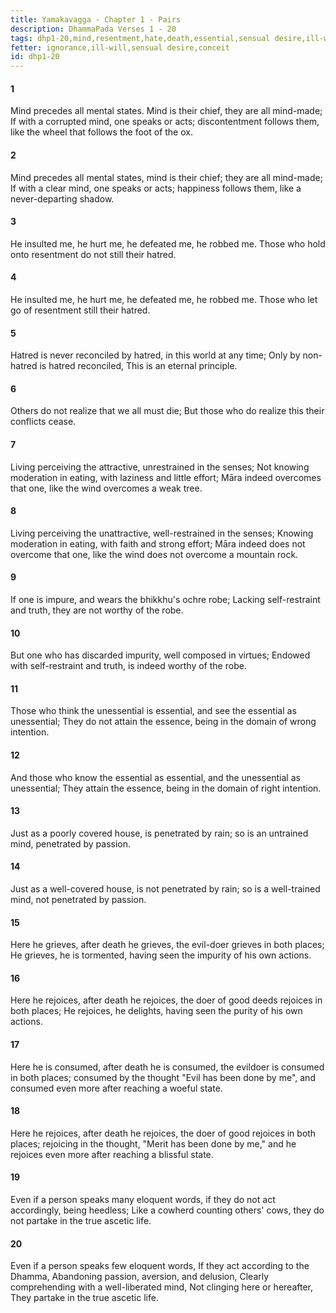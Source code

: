 ```yaml
---
title: Yamakavagga - Chapter 1 - Pairs
description: DhammaPada Verses 1 - 20
tags: dhp1-20,mind,resentment,hate,death,essential,sensual desire,ill-will,passion,delusion
fetter: ignorance,ill-will,sensual desire,conceit
id: dhp1-20
---
```


#### 1

Mind precedes all mental states.
Mind is their chief, they are all mind-made;
If with a corrupted mind,
one speaks or acts;
discontentment follows them,
like the wheel that follows the foot of the ox.

#### 2

Mind precedes all mental states,
mind is their chief; they are all mind-made;
If with a clear mind,
one speaks or acts;
happiness follows them,
like a never-departing shadow.

#### 3

He insulted me, he hurt me,
he defeated me, he robbed me.
Those who hold onto resentment
do not still their hatred.

#### 4

He insulted me, he hurt me,
he defeated me, he robbed me.
Those who let go of resentment
still their hatred.

#### 5

Hatred is never reconciled by hatred,
in this world at any time;
Only by non-hatred is hatred reconciled,
This is an eternal principle.

#### 6

Others do not realize
that we all must die;
But those who do realize this
their conflicts cease.

#### 7

Living perceiving the attractive,
unrestrained in the senses;
Not knowing moderation in eating,
with laziness and little effort;
Māra indeed overcomes that one,
like the wind overcomes a weak tree.

#### 8

Living perceiving the unattractive,
well-restrained in the senses;
Knowing moderation in eating,
with faith and strong effort;
Māra indeed does not overcome that one,
like the wind does not overcome a mountain rock.

#### 9

If one is impure,
and wears the bhikkhu's ochre robe;
Lacking self-restraint and truth,
they are not worthy of the robe.

#### 10

But one who has discarded impurity,
well composed in virtues;
Endowed with self-restraint and truth,
is indeed worthy of the robe.

#### 11

Those who think the unessential is essential,
and see the essential as unessential;
They do not attain the essence,
being in the domain of wrong intention.

#### 12

And those who know the essential as essential,
and the unessential as unessential;
They attain the essence,
being in the domain of right intention.

#### 13

Just as a poorly covered house,
is penetrated by rain;
so is an untrained mind,
penetrated by passion.

#### 14

Just as a well-covered house,
is not penetrated by rain;
so is a well-trained mind,
not penetrated by passion.

#### 15

Here he grieves, after death he grieves,
the evil-doer grieves in both places;
He grieves, he is tormented,
having seen the impurity of his own actions.

#### 16

Here he rejoices, after death he rejoices,
the doer of good deeds rejoices in both places;
He rejoices, he delights,
having seen the purity of his own actions.

#### 17

Here he is consumed, after death he is consumed,
the evildoer is consumed in both places;
consumed by the thought "Evil has been done by me",
and consumed even more after reaching a woeful state.

#### 18

Here he rejoices, after death he rejoices,
the doer of good rejoices in both places;
rejoicing in the thought, "Merit has been done by me,"
and he rejoices even more after reaching a blissful state.

#### 19

Even if a person speaks many eloquent words,
if they do not act accordingly, being heedless;
Like a cowherd counting others' cows,
they do not partake in the true ascetic life.

#### 20

Even if a person speaks few eloquent words,
If they act according to the Dhamma,
Abandoning passion, aversion, and delusion,
Clearly comprehending with a well-liberated mind,
Not clinging here or hereafter,
They partake in the true ascetic life.
